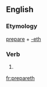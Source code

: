 ==English==

===Etymology===
[[prepare]] + [[-eth]]

===Verb===
{{en-verb form}}

# {{en-archaic third-person singular of|prepare}}

[[fr:prepareth]]